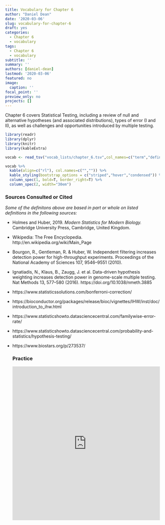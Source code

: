 ```yaml
---
title: Vocabulary for Chapter 6
author: "Daniel Dean"
date: '2020-03-06'
slug: vocabulary-for-chapter-6
draft: yes
categories:
  - Chapter 6
  - vocabulary
tags:
  - Chapter 6
  - vocabulary
subtitle: ''
summary: ''
authors: [daniel-dean]
lastmod: '2020-03-06'
featured: no
image:
  caption: ''
focal_point: ''
preview_only: no
projects: []
---
```

  
Chapter 6 covers Statistical Testing, including a review of null and alternative hypotheses (and associated distributions), types of error (I and II), as well as challenges and opportunities introduced by multiple testing. 

```r
library(readr)
library(dplyr)
library(knitr)
library(kableExtra)
```

```r
vocab <- read_tsv("vocab_lists/chapter_6.tsv",col_names=c("term","definition")) 

vocab %>% 
  kable(align=c("rl"), col.names=c("","")) %>%
  kable_styling(bootstrap_options = c("striped","hover","condensed")) %>%
  column_spec(1, bold=T, border_right=T) %>%
  column_spec(2, width="30em")
```

### Sources Consulted or Cited

*Some of the definitons above are based in part or whole on listed definitions in the following sources:*
  
  - Holmes and Huber, 2019. *Modern Statistics for Modern Biology.* Cambridge University Press, 
Cambridge, United Kingdom.
- Wikipedia: The Free Encyclopedia. http://en.wikipedia.org/wiki/Main_Page
- Bourgon, R., Gentleman, R. & Huber, W. Independent filtering increases detection power for high-throughput experiments. Proceedings of the National Academy of Sciences 107, 9546–9551 (2010).
- Ignatiadis, N., Klaus, B., Zaugg, J. et al. Data-driven hypothesis weighting increases detection power in genome-scale multiple testing. Nat Methods 13, 577–580 (2016). https://doi.org/10.1038/nmeth.3885
- https://www.statisticssolutions.com/bonferroni-correction/
- https://bioconductor.org/packages/release/bioc/vignettes/IHW/inst/doc/introduction_to_ihw.html
- https://www.statisticshowto.datasciencecentral.com/familywise-error-rate/
- https://www.statisticshowto.datasciencecentral.com/probability-and-statistics/hypothesis-testing/
- https://www.biostars.org/p/273537/

  

  
  ### Practice
  
  <iframe src="https://quizlet.com/488864042/flashcards/embed?i=2oqpc3&x=1jj1" height="500" width="100%" style="border:0"></iframe>
  